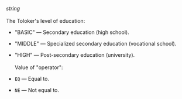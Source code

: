 _string_<br/><br/>The Toloker's level of education:

- "BASIC" — Secondary education (high school).
- "MIDDLE" — Specialized secondary education (vocational school).
- "HIGH" — Post-secondary education (university).<br/><br/>Value of "operator":

- `EQ` — Equal to.
- `NE` — Not equal to.